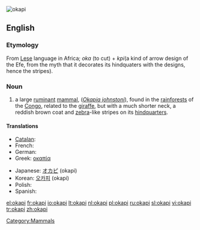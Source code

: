 [[Image:Okapi2.jpg|thumb|okapi]]
{{also|Okapi}}
==English==

===Etymology===
From [[Lese]] language in Africa; ''oka'' (to cut) + ''kpi''(a kind of arrow design of the Efe, from the myth that it decorates its hindquaters with the designs, hence the stripes).

===Noun===
{{wikipedia}}
{{en-noun}}

# a large [[ruminant]] [[mammal]], (''[[Okapia johnstoni]]''), found in the [[rainforest]]s of the [[Congo]], related to the [[giraffe]], but with a much shorter neck, a reddish brown coat and [[zebra]]-like stripes on its [[hindquarters]].

====Translations====
{{trans-top|Large ruminant mammal}}
* [[Catalan]]: {{t-|ca|okapi}}
* French: {{t+|fr|okapi|m}}
* German: {{t+|de|Okapi|n}}
* Greek: [[οκαπία]]
{{trans-mid}}
* Japanese: [[オカピ]] (okapi)
* Korean: [[오카피]] (okapi)
* Polish: {{t+|pl|okapi}}
* Spanish: {{t-|es|okapi}}
{{trans-bottom}}

[[Category:Mammals]]

[[el:okapi]]
[[fr:okapi]]
[[io:okapi]]
[[lt:okapi]]
[[nl:okapi]]
[[pl:okapi]]
[[ru:okapi]]
[[sl:okapi]]
[[vi:okapi]]
[[tr:okapi]]
[[zh:okapi]]